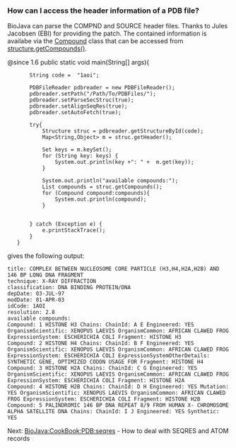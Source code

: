===How can I access the header information of a PDB file?===

BioJava can parse the COMPND and SOURCE header files. Thanks to Jules Jacobsen (EBI) for providing the patch. The contained information is availabe via 
the [http://www.biojava.org/docs/api/org/biojava/bio/structure/Compound.html Compound] class that can be accessed from [http://www.biojava.org/docs/api/org/biojava/bio/structure/Structure.html structure.getCompounds()]. 


<java>
@since 1.6
public static void main(String[] args){
		String code =  "1aoi";

		PDBFileReader pdbreader = new PDBFileReader();
		pdbreader.setPath("/Path/To/PDBFiles/");
		pdbreader.setParseSecStruc(true);
		pdbreader.setAlignSeqRes(true);
		pdbreader.setAutoFetch(true);

		try{
			Structure struc = pdbreader.getStructureById(code);
			Map<String,Object> m = struc.getHeader();

			Set<String> keys = m.keySet();
			for (String key: keys) {
				System.out.println(key +": " +  m.get(key));
			}

			System.out.println("available compounds:");
			List<Compound> compounds = struc.getCompounds();
			for (Compound compound:compounds){
				System.out.println(compound);
			}
			

		} catch (Exception e) {
			e.printStackTrace();
		}
	}
</java>

gives the following output:

<pre>
title: COMPLEX BETWEEN NUCLEOSOME CORE PARTICLE (H3,H4,H2A,H2B) AND 146 BP LONG DNA FRAGMENT 
technique: X-RAY DIFFRACTION 
classification: DNA BINDING PROTEIN/DNA
depDate: 03-JUL-97
modDate: 01-APR-03
idCode: 1AOI
resolution: 2.8
available compounds:
Compound: 1 HISTONE H3 Chains: ChainId: A E Engineered: YES OrganismScientific: XENOPUS LAEVIS OrganismCommon: AFRICAN CLAWED FROG ExpressionSystem: ESCHERICHIA COLI Fragment: HISTONE H3 
Compound: 2 HISTONE H4 Chains: ChainId: B F Engineered: YES OrganismScientific: XENOPUS LAEVIS OrganismCommon: AFRICAN CLAWED FROG ExpressionSystem: ESCHERICHIA COLI ExpressionSystemOtherDetails: SYNTHETIC GENE, OPTIMIZED CODON USAGE FOR Fragment: HISTONE H4 
Compound: 3 HISTONE H2A Chains: ChainId: C G Engineered: YES OrganismScientific: XENOPUS LAEVIS OrganismCommon: AFRICAN CLAWED FROG ExpressionSystem: ESCHERICHIA COLI Fragment: HISTONE H2A 
Compound: 4 HISTONE H2B Chains: ChainId: D H Engineered: YES Mutation: YES OrganismScientific: XENOPUS LAEVIS OrganismCommon: AFRICAN CLAWED FROG ExpressionSystem: ESCHERICHIA COLI Fragment: HISTONE H2B 
Compound: 5 PALINDROMIC 146 BP DNA REPEAT 8/9 FROM HUMAN X- CHROMOSOME ALPHA SATELLITE DNA Chains: ChainId: I J Engineered: YES Synthetic: YES 

</pre>



Next: [[BioJava:CookBook:PDB:seqres]] - How to deal with SEQRES and ATOM records